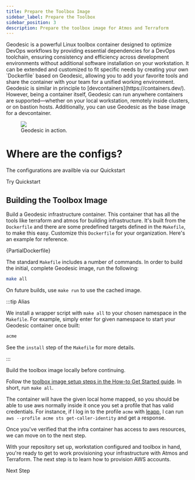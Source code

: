 ```yaml
---
title: Prepare the Toolbox Image
sidebar_label: Prepare the Toolbox
sidebar_position: 3
description: Prepare the toolbox image for Atmos and Terraform
---
```


<Intro>
Geodesic is a powerful Linux toolbox container designed to optimize DevOps workflows by providing essential dependencies for a DevOps toolchain, ensuring consistency and efficiency across development environments without additional software installation on your workstation. It can be extended and customized to fit specific needs by creating your own `Dockerfile` based on Geodesic, allowing you to add your favorite tools and share the container with your team for a unified working environment.
</Intro>

<Note>
  Geodesic is similar in principle to [devcontainers](https://containers.dev/). However, being a container itself, Geodesic can run anywhere containers are supported—whether on your local workstation, remotely inside clusters, or on bastion hosts. Additionally, you can use Geodesic as the base image for a devcontainer.
</Note>

<figure>
  <img src="https://github.com/cloudposse/geodesic/blob/main/docs/demo.gif?raw=true"/>
  <figcaption>
    Geodesic in action.
  </figcaption>
</figure>

<DismissibleDialog id="q2" expires="30" className="floating tall wide">
  <h1>Where are the configs?</h1>
  <p>The configurations are availble via our Quickstart</p>
  <PrimaryCTA to="/quickstart">Try Quickstart</PrimaryCTA>
</DismissibleDialog>

## Building the Toolbox Image

Build a Geodesic infrastructure container. This container that has all the tools like terraform and atmos for building infrastructure. It's built from the `Dockerfile` and there are some predefined targets defined in the `Makefile`, to make this easy. Customize this `Dockerfile` for your organization. Here's an example for reference.

<CollapsibleText type="medium">
  <CodeBlock title="Dockerfile">{PartialDockerfile}</CodeBlock>
</CollapsibleText>

The standard `Makefile` includes a number of commands. In order to build the initial, complete Geodesic image, run the following:

```bash
make all
```

On future builds, use `make run` to use the cached image.

:::tip Alias

We install a wrapper script with `make all` to your chosen namespace in the `Makefile`. For example, simply enter for given namespace to start your Geodesic container once built:

```bash
acme
```

See the `install` step of the `Makefile` for more details.

:::

Build the toolbox image locally before continuing.

Follow the [toolbox image setup steps in the How-to Get Started guide](/layers/project/#building-the-toolbox-image). In short,
run `make all`.

The container will have the given local home mapped, so you should be able to use aws normally inside it once you set a profile that has valid credentials. For instance, if I log in to the profile `acme` with [leapp](https://github.com/Noovolari/leapp), I can run `aws --profile acme sts get-caller-identity` and get a response.

Once you've verified that the infra container has access to aws resources, we can move on to the next step.

<ActionCard title="What comes next?">
  With your repository set up, workstation configured and toolbox in hand, you're ready to get to work provisioning your infrastructure with Atmos and Terraform. The next step is to learn how to provision AWS accounts.

  <PrimaryCTA to="/layers/accounts">Next Step</PrimaryCTA>
</ActionCard>
